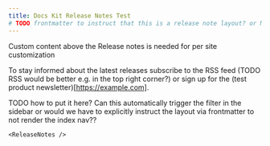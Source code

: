 ```yaml
---
title: Docs Kit Release Notes Test
# TODO frontmatter to instruct that this is a release note layout? or MDX imports?
---
```


<Subtitle>Custom content above the Release notes is needed for per site customization</Subtitle>

To stay informed about the latest releases subscribe to the RSS feed (TODO RSS would be better e.g. in the top right corner?) or sign up for the (test product newsletter)[https://example.com].

<Warn>TODO how to put it here? Can this automatically trigger the filter in the sidebar or would we have to explicitly instruct the layout via frontmatter to not render the index nav??</Warn>

`<ReleaseNotes />`
